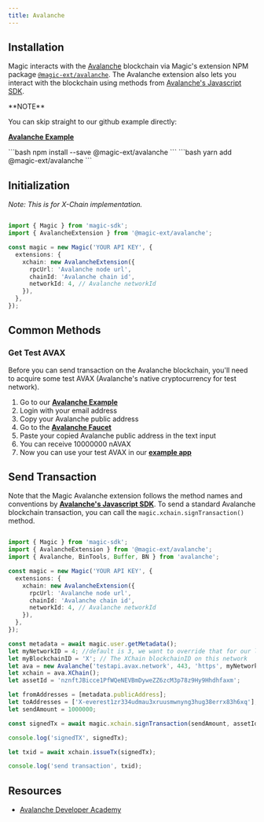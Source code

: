 ---
title: Avalanche
---

## Installation

Magic interacts with the [Avalanche](https://www.avalabs.org/) blockchain via Magic's extension NPM package [`@magic-ext/avalanche`](https://www.npmjs.com/package/@magic-ext/avalanche). The Avalanche extension also lets you interact with the blockchain using methods from [Avalanche's Javascript SDK](https://github.com/ava-labs/avalanche.js).

<Info>
**NOTE**

You can skip straight to our github example directly:

[**Avalanche Example**](https://go.magic.link/example-avalanche)

</Info>

<Tabs>
  <Tab title="NPM">
```bash
npm install --save @magic-ext/avalanche
```
  </Tab>
  <Tab title="Yarn">
```bash
yarn add @magic-ext/avalanche
```
  </Tab>
</Tabs>

## Initialization

_Note: This is for X-Chain implementation._

```TypeScript Typescript

import { Magic } from 'magic-sdk';
import { AvalancheExtension } from '@magic-ext/avalanche';

const magic = new Magic('YOUR API KEY', {
  extensions: {
    xchain: new AvalancheExtension({
      rpcUrl: 'Avalanche node url',
      chainId: 'Avalanche chain id',
      networkId: 4, // Avalanche networkId
    }),
  },
});
```

## Common Methods

### Get Test AVAX

Before you can send transaction on the Avalanche blockchain, you'll need to acquire some test AVAX (Avalanche's native cryptocurrency for test network).

1.  Go to our [**Avalanche Example**](https://go.magic.link/example-avalanche)
2.  Login with your email address
3.  Copy your Avalanche public address
4.  Go to the [**Avalanche Faucet**](https://faucet.avax.network/)
5.  Paste your copied Avalanche public address in the text input
6.  You can receive 10000000 nAVAX
7.  Now you can use your test AVAX in our [**example app**](https://go.magic.link/example-avalanche)

## Send Transaction

Note that the Magic Avalanche extension follows the method names and conventions by [**Avalanche's Javascript SDK**](https://www.npmjs.com/package/@magic-ext/avalanche). To send a standard Avalanche blockchain transaction, you can call the `magic.xchain.signTransaction()` method.

```TypeScript Typescript

import { Magic } from 'magic-sdk';
import { AvalancheExtension } from '@magic-ext/avalanche';
import { Avalanche, BinTools, Buffer, BN } from 'avalanche';

const magic = new Magic('YOUR API KEY', {
  extensions: {
    xchain: new AvalancheExtension({
      rpcUrl: 'Avalanche node url',
      chainId: 'Avalanche chain id',
      networkId: 4, // Avalanche networkId
    }),
  },
});

const metadata = await magic.user.getMetadata();
let myNetworkID = 4; //default is 3, we want to override that for our local network
let myBlockchainID = 'X'; // The XChain blockchainID on this network
let ava = new Avalanche('testapi.avax.network', 443, 'https', myNetworkID, myBlockchainID);
let xchain = ava.XChain();
let assetId = 'nznftJBicce1PfWQeNEVBmDyweZZ6zcM3p78z9Hy9Hhdhfaxm';

let fromAddresses = [metadata.publicAddress];
let toAddresses = ['X-everest1zr334udmau3xruusmwnyng3hug38errx83h6xq'];
let sendAmount = 1000000;

const signedTx = await magic.xchain.signTransaction(sendAmount, assetId, toAddresses, fromAddresses, toAddresses);

console.log('signedTX', signedTx);

let txid = await xchain.issueTx(signedTx);

console.log('send transaction', txid);
```

## Resources

* [Avalanche Developer Academy](https://academy.avax.network/?utm_source=avalanche&utm_medium=website&utm_content=navbar)
